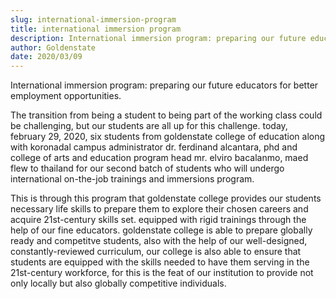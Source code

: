 ```yaml
---
slug: international-immersion-program
title: international immersion program
description: International immersion program: preparing our future educators for better employment opportunities.
author: Goldenstate
date: 2020/03/09
---
```


International immersion program: preparing our future educators for better employment opportunities.

The transition from being a student to being part of the working class could be challenging, but our students are all up for this challenge. today, february 29, 2020, six students from goldenstate college of education along with koronadal campus administrator dr. ferdinand alcantara, phd and college of arts and education program head mr. elviro bacalanmo, maed flew to thailand for our second batch of students who will undergo international on-the-job trainings and immersions program.

This is through this program that goldenstate college provides our students necessary life skills to prepare them to explore their chosen careers and acquire 21st-century skills set. equipped with rigid trainings through the help of our fine educators. goldenstate college is able to prepare globally ready and competitve students, also with the help of our well-designed, constantly-reviewed curriculum, our college is also able to ensure that students are equipped with the skills needed to have them serving in the 21st-century workforce, for this is the feat of our institution to provide not only locally but also globally competitive individuals.